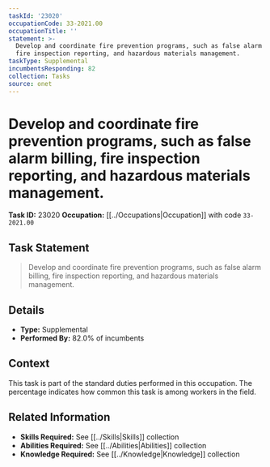 ```yaml
---
taskId: '23020'
occupationCode: 33-2021.00
occupationTitle: ''
statement: >-
  Develop and coordinate fire prevention programs, such as false alarm billing,
  fire inspection reporting, and hazardous materials management.
taskType: Supplemental
incumbentsResponding: 82
collection: Tasks
source: onet
---
```

# Develop and coordinate fire prevention programs, such as false alarm billing, fire inspection reporting, and hazardous materials management.

**Task ID:** 23020
**Occupation:** [[../Occupations|Occupation]] with code `33-2021.00`

## Task Statement

> Develop and coordinate fire prevention programs, such as false alarm billing, fire inspection reporting, and hazardous materials management.

## Details

- **Type:** Supplemental
- **Performed By:** 82.0% of incumbents

## Context

This task is part of the standard duties performed in this occupation. The percentage indicates how common this task is among workers in the field.

## Related Information

- **Skills Required:** See [[../Skills|Skills]] collection
- **Abilities Required:** See [[../Abilities|Abilities]] collection
- **Knowledge Required:** See [[../Knowledge|Knowledge]] collection
